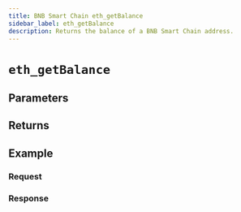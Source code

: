 ```yaml
---
title: BNB Smart Chain eth_getBalance
sidebar_label: eth_getBalance
description: Returns the balance of a BNB Smart Chain address.
---
```




# `eth_getBalance`

<Description />

## Parameters


<Params />

## Returns


<Returns />

## Example


<Example />

### Request


<Request />

### Response


<Response />
